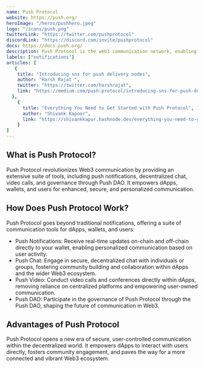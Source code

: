 ---
name: Push Protocol
website: https://push.org/
heroImage: "/heros/pushhero.jpeg"
logo: "/icons/push.png"
twitterLink: "https://twitter.com/pushprotocol"
discordLink: "https://discord.com/invite/pushprotocol"
docs: https://docs.push.org/
description: Push Protocol is the web3 communication network, enabling secure, cross-chain notifications and messaging for dApps, wallets, and services directly to user wallet addresses.
labels: ["notifications"]
articles: [
   {
    title: "Introducing sns for push delivery nodes",
    author: "Harsh Rajat ",
    twitter: "https://twitter.com/harshrajat",
    link: "https://medium.com/push-protocol/introducing-sns-for-push-delivery-nodes-quickest-way-to-bootstrap-your-wallet-app-or-any-c88017595e09"
  },
    {
      title: "Everything You Need to Get Started with Push Protocol",
      author: "Shivank Kapoor",
      link: "https://shivankkapur.hashnode.dev/everything-you-need-to-get-started-with-push-protocol",
    }
]
---

## What is Push Protocol?

Push Protocol revolutionizes Web3 communication by providing an extensive suite of tools, including push notifications, decentralized chat, video calls, and governance through Push DAO. It empowers dApps, wallets, and users for enhanced, secure, and personalized communication.

## How Does Push Protocol Work?

Push Protocol goes beyond traditional notifications, offering a suite of communication tools for dApps, wallets, and users:

- Push Notifications: Receive real-time updates on-chain and off-chain directly to your wallet, enabling personalized communication based on user activity.
- Push Chat: Engage in secure, decentralized chat with individuals or groups, fostering community building and collaboration within dApps and the wider Web3 ecosystem.
- Push Video: Conduct video calls and conferences directly within dApps, removing reliance on centralized platforms and empowering user-owned communication.
- Push DAO: Participate in the governance of Push Protocol through the Push DAO, shaping the future of communication in Web3.

## Advantages of Push Protocol

Push Protocol opens a new era of secure, user-controlled communication within the decentralized world. It empowers dApps to interact with users directly, fosters community engagement, and paves the way for a more connected and vibrant Web3 ecosystem.
